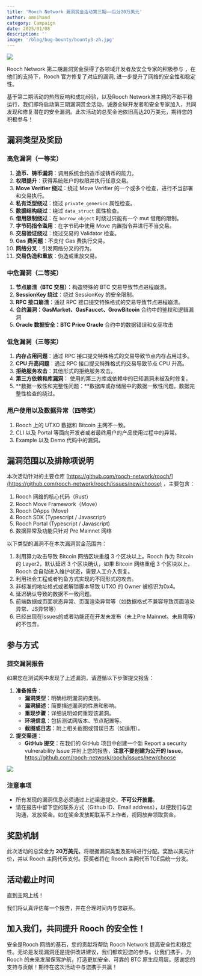 ```yaml
---
title: 'Rooch Network 漏洞赏金活动第三期——瓜分20万美元'
author: omnihand
category: Campaign
date: 2025/01/08
description: ''
image: '/blog/bug-bounty/bounty3-zh.jpg'
---
```



<PostHeader />

![](/blog/bug-bounty/bounty3-zh.jpg)

Rooch Network 第二期漏洞赏金获得了各领域开发者及安全专家的积极参与 ，在他们的支持下，Rooch 官方修复了对应的漏洞, 进一步提升了网络的安全性和稳定性。

基于第二期活动的热烈反响和成功经验，以及Rooch Network准主网的不断平稳运行，我们即将启动第三期漏洞赏金活动，诚邀全球开发者和安全专家加入，共同发现和修复潜在的安全漏洞。此次活动的总奖金池依旧高达20万美元，期待您的积极参与！

## 漏洞类型及奖励

### 高危漏洞（一等奖）

1. **造币、铸币漏洞**：调用系统合约造币或铸币的能力。
2. **权限提升**：获得系统账户的权限并执行任意交易。
3. **Move Verifier 绕过**：绕过 Move Verifier 的一个或多个检查，进行不当部署和交易执行。
4. **私有泛型绕过**：绕过 `private_generics` 属性检查。
5. **数据结构绕过**：绕过 `data_struct` 属性检查。
6. **借用限制绕过**：在 `borrow_object` 时绕过只能有一个 mut 借用的限制。
7. **字节码指令滥用**：在字节码中使用 Move 内置指令并进行不当交易。
8. **交易验证绕过**：绕过交易的 Validator 检查。
9. **Gas 费问题**：不支付 Gas 费执行交易。
10. **网络分叉**：引发网络分叉的行为。
11. **交易伪造和重放**：伪造或重放交易。

### 中危漏洞（二等奖）

1. **节点崩溃（BTC 交易）**：构造特殊的 BTC 交易导致节点进程崩溃。
2. **SessionKey 绕过**：绕过 SessionKey 的安全限制。
3. **RPC 接口崩溃**：通过 RPC 接口提交特殊格式的交易导致节点进程崩溃。
4. **合约漏洞：GasMarket、GasFaucet、GrowBitcoin** 合约中的鉴权和逻辑漏洞
5. **Oracle 数据安全：BTC Price Oracle** 合约中的数据错误和女巫攻击

### 低危漏洞（三等奖）

1. **内存占用问题**：通过 RPC 接口提交特殊格式的交易导致节点内存占用过多。
2. **CPU 升高问题**：通过 RPC 接口提交特殊格式的交易导致节点 CPU 升高。
3. **拒绝服务攻击**：其他形式的拒绝服务攻击。
4. **第三方依赖和库漏洞：** 使用的第三方库或依赖中的已知漏洞未被及时修复。
5. **数据一致性和完整性问题：**数据库或存储层中的数据一致性问题。数据完整性检查的绕过。

### 用户使用以及数据异常（四等奖）

1. Rooch 上的 UTXO 数据和 Bitcoin 主网不一致。
2. CLI 以及 Portal 等面向开发者或者最终用户的产品使用过程中的异常。
3. Example 以及 Demo 代码中的漏洞。

## 漏洞范围以及排除项说明

本次活动针对的主要仓库 [https://github.com/rooch-network/rooch/](https://github.com/rooch-network/rooch/issues/new/choose) ，主要包含：

1. Rooch 网络的核心代码（Rust）
2. Rooch Move Framework（Move）
3. Rooch DApps (Move)
4. Rooch SDK (Typescript / Javascript)
5. Rooch Portal (Typescript / Javascript)
6. 数据异常及功能只针对 Pre Mainnet 网络

以下类型的漏洞不在本次漏洞赏金范围内：

1. 利用算力攻击导致 Bitcoin 网络区块重组 3 个区块以上。Rooch 作为 Bitcoin 的 Layer2，默认延迟 3 个区块确认，如果 Bitcoin 网络重组 3 个区块以上， Rooch 会自动进入维护状态，需要人工介入恢复。
2. 利用社会工程或者钓鱼方式实现的不同形式的攻击。
3. 非标准的地址格式或者解锁脚本导致 UTXO 的 Owner 被标识为0x4。
4. 延迟确认导致的数据不一致问题。
5. 前端数据或页面状态异常、页面渲染异常等（如数据格式不兼容导致页面渲染异常、JS异常等）
6. 已经出现在Issues的或者功能还在开发未发布（未上Pre Mainnet、未启用等）的不包含。

## 参与方式

### 提交漏洞报告

如果您在测试网中发现了上述漏洞，请遵循以下步骤提交报告：

1. **准备报告**：
    - **漏洞类型**：明确标明漏洞的类别。
    - **漏洞描述**：简要描述漏洞的性质和影响。
    - **重现步骤**：详细说明如何重现该漏洞。
    - **环境信息**：包括测试网版本、节点配置等。
    - **截图或日志**：附上相关截图或错误日志（如适用）。
2. **提交渠道**：
    - **GitHub 提交**：在我们的 GitHub 项目中创建一个新 Report a security vulnerability Issue 并附上您的报告，**注意不要创建为公开的 Issue**。https://github.com/rooch-network/rooch/issues/new/choose

![](/blog/bug-bounty/open-issues.png)

### 注意事项

- 所有发现的漏洞信息必须通过上述渠道提交，**不可公开披露**。
- 请在报告中留下您的联系方式（Github ID、Email address），以便我们与您沟通，发放奖金。如在奖金发放期联系不上作者，视同放弃领取赏金。

## 奖励机制

此次活动的总奖金为 **20万美元**，将根据漏洞类型及影响进行分配。奖励以美元计价，并以 Rooch 主网代币支付。获奖者将在 Rooch 主网代币TGE后统一分发。

## 活动截止时间

直到主网上线！

我们将认真评估每一个报告，并在合理时间内与您联系。

## 加入我们，共同提升 Rooch 的安全性！

安全是Rooch 网络的基石，您的贡献将帮助 Rooch Network 提高安全性和稳定性。无论是发现漏洞还是提供改进建议，我们都欢迎您的参与。让我们携手，为 Rooch 的未来发展保驾护航，打造更加安全、可靠的 BTC 原生应用层。感谢您的支持与贡献！期待在这次活动中与您携手共赢！
